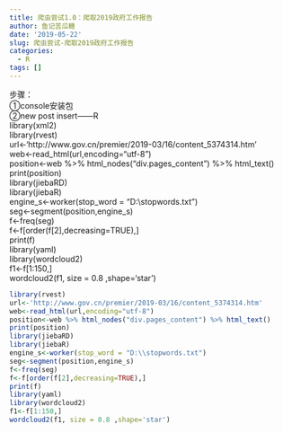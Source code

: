 ```yaml
---
title: 爬虫尝试1.0：爬取2019政府工作报告
author: 鱼记苦瓜糖
date: '2019-05-22'
slug: 爬虫尝试-爬取2019政府工作报告
categories:
  - R
tags: []
---
```

步骤：  
①console安装包  
②new post   insert——R  
library(xml2)  
library(rvest)  
url<-'http://www.gov.cn/premier/2019-03/16/content_5374314.htm'  
web<-read_html(url,encoding="utf-8")  
position<-web %>% html_nodes("div.pages_content") %>% html_text()  
print(position)  
library(jiebaRD)  
library(jiebaR)  
engine_s<-worker(stop_word = "D:\\stopwords.txt")  
seg<-segment(position,engine_s)  
f<-freq(seg)  
f<-f[order(f[2],decreasing=TRUE),]  
print(f)  
library(yaml)  
library(wordcloud2)  
f1<-f[1:150,]  
wordcloud2(f1, size = 0.8 ,shape='star')  

```r
library(rvest)
url<-'http://www.gov.cn/premier/2019-03/16/content_5374314.htm'
web<-read_html(url,encoding="utf-8") 
position<-web %>% html_nodes("div.pages_content") %>% html_text()
print(position)
library(jiebaRD)
library(jiebaR)
engine_s<-worker(stop_word = "D:\\stopwords.txt")
seg<-segment(position,engine_s)
f<-freq(seg)
f<-f[order(f[2],decreasing=TRUE),]
print(f)
library(yaml)
library(wordcloud2)
f1<-f[1:150,]
wordcloud2(f1, size = 0.8 ,shape='star')






```
